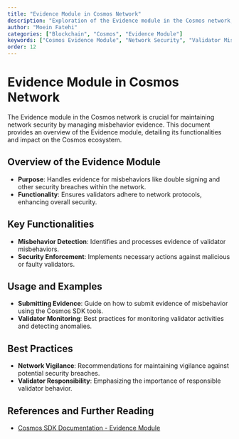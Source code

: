 ```yaml
---
title: "Evidence Module in Cosmos Network"
description: "Exploration of the Evidence module in the Cosmos network, focusing on its role in handling misbehavior and enhancing network security."
author: "Moein Fatehi"
categories: ["Blockchain", "Cosmos", "Evidence Module"]
keywords: ["Cosmos Evidence Module", "Network Security", "Validator Misbehavior", "Cosmos Network"]
order: 12
---
```


# Evidence Module in Cosmos Network

The Evidence module in the Cosmos network is crucial for maintaining network security by managing misbehavior evidence. This document provides an overview of the Evidence module, detailing its functionalities and impact on the Cosmos ecosystem.

## Overview of the Evidence Module
- **Purpose**: Handles evidence for misbehaviors like double signing and other security breaches within the network.
- **Functionality**: Ensures validators adhere to network protocols, enhancing overall security.

## Key Functionalities
- **Misbehavior Detection**: Identifies and processes evidence of validator misbehaviors.
- **Security Enforcement**: Implements necessary actions against malicious or faulty validators.

## Usage and Examples
- **Submitting Evidence**: Guide on how to submit evidence of misbehavior using the Cosmos SDK tools.
- **Validator Monitoring**: Best practices for monitoring validator activities and detecting anomalies.

## Best Practices
- **Network Vigilance**: Recommendations for maintaining vigilance against potential security breaches.
- **Validator Responsibility**: Emphasizing the importance of responsible validator behavior.

## References and Further Reading
- [Cosmos SDK Documentation - Evidence Module](https://docs.cosmos.network/master/modules/evidence/)

